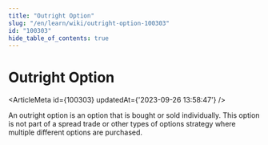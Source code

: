 ```yaml
---
title: "Outright Option"
slug: "/en/learn/wiki/outright-option-100303"
id: "100303"
hide_table_of_contents: true
---
```



# Outright Option

<ArticleMeta id={100303} updatedAt={'2023-09-26 13:58:47'} />
<div className='border-solid border-b border-t-0 my-4 border-[var(--ifm-color-gray-300)]' />

An outright option is an option that is bought or sold individually. This option is not part of a spread trade or other types of options strategy where multiple different options are purchased.
